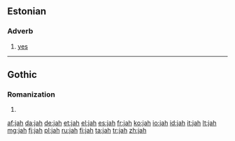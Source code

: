 {{also|Jah}}
==Estonian==

===Adverb===
{{head|et|adverb}}

# [[yes]]

----

==Gothic==
===Romanization===
{{got-rom}}

# {{got-romanization of|𐌾𐌰𐌷}}

[[af:jah]]
[[da:jah]]
[[de:jah]]
[[et:jah]]
[[el:jah]]
[[es:jah]]
[[fr:jah]]
[[ko:jah]]
[[io:jah]]
[[id:jah]]
[[it:jah]]
[[lt:jah]]
[[mg:jah]]
[[fj:jah]]
[[pl:jah]]
[[ru:jah]]
[[fi:jah]]
[[ta:jah]]
[[tr:jah]]
[[zh:jah]]